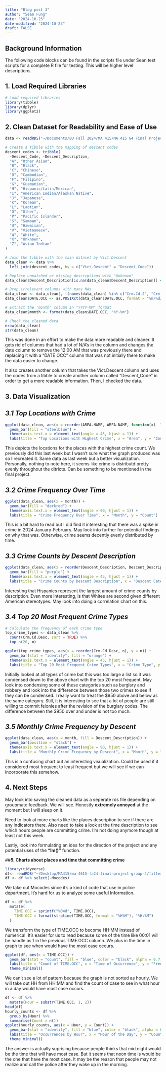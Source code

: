 ```yaml
---
title: "Blog post 3"
author: "Sean Fung"
date: "2024-10-23"
date-modified: "2024-10-23"
draft: FALSE
---
```

## **Background Information**

The following code blocks can be found in the scripts file under Sean test scripts for a complete R file for testing. This will be higher level descriptions. 


## **1. Load Required Libraries**
```r
# Load required libraries
library(tibble)
library(dplyr)
library(ggplot2)
```

## **2. Clean Dataset for Readability and Ease of Use**
```r
data <- readRDS("~/Documents/BU Fall 2024/MA 415/MA 415 G4 Final Project/filtered_data_copy.rds")

# Create a tibble with the mapping of descent codes
descent_codes <- tribble(
  ~Descent_Code, ~Descent_Description,
  "A", "Other Asian",
  "B", "Black",
  "C", "Chinese",
  "D", "Cambodian",
  "F", "Filipino",
  "G", "Guamanian",
  "H", "Hispanic/Latin/Mexican",
  "I", "American Indian/Alaskan Native",
  "J", "Japanese",
  "K", "Korean",
  "L", "Laotian",
  "O", "Other",
  "P", "Pacific Islander",
  "S", "Samoan",
  "U", "Hawaiian",
  "V", "Vietnamese",
  "W", "White",
  "X", "Unknown",
  "Z", "Asian Indian"
)

# Join the tibble with the main dataset by Vict.Descent
data_clean <- data %>%
  left_join(descent_codes, by = c("Vict.Descent" = "Descent_Code"))

# Replace unmatched or missing descriptions with "Unknown"
data_clean$Descent_Description[is.na(data_clean$Descent_Description)] <- "Unknown"

# Drop irrelevant columns with many NAs
data_clean <- data_clean[, !(names(data_clean) %in% c("Crm.Cd.2", "Crm.Cd.3", "Crm.Cd.4", "Weapon.Used.Cd", "Weapon.Desc", "Cross.Street"))]
data_clean$DATE.OCC <- as.POSIXct(data_clean$DATE.OCC, format = "%m/%d/%Y %I:%M:%S %p")

# Extract the 'month' column in "YYYY-MM" format
data_clean$month <- format(data_clean$DATE.OCC, "%Y-%m")

# Check the cleaned data
nrow(data_clean)
str(data_clean)

```
This was done in an effort to make the data more readable and cleaner. It gets rid of columns that had a lot of N/A's in the column and changes the date column to remove the 12:00 AM that was previously there and replacing it with a "DATE OCC" column that was not initially there to make the data easier to change.

It also creates another column that takes the Vict.Descent column and uses the codes from a tibble to create another column called "Descent_Code" in order to get a more readable information. Then, I checked the data. 

## **3. Data Visualization**

## *3.1 Top Locations with Crime*
```r
ggplot(data_clean, aes(x = reorder(AREA.NAME, AREA.NAME, function(x) -length(x)))) +
  geom_bar(fill = "steelblue") +
  theme(axis.text.x = element_text(angle = 45, hjust = 1)) +
  labs(title = "Top Locations with Highest Crime", x = "Area", y = "Count")
```
This depicts the locations for the places with the highest crime count. We previously did this last week but I wasn't sure what the graph produced was so I recreated it. Same data as last week but a better visualization. 
Personally, nothing to note here, it seems like crime is distributd pretty evenly throughout the ditricts. Can be something to be mentioned in the final project. 

## *3.2 Crime Frequency Over Time*
```r
ggplot(data_clean, aes(x = month)) +
  geom_bar(fill = "darkred") +
  theme(axis.text.x = element_text(angle = 90, hjust = 1)) +
  labs(title = "Crime Frequency Over Time", x = "Month", y = "Count")
```
This is a bit hard to read but I did find it interesting that there was a spike in crime in 2024 January-February. May look into further for potential findings on why that was. Otherwise, crime seems decently evenly distributed by time. 


## *3.3 Crime Counts by Descent Description*
```r
ggplot(data_clean, aes(x = reorder(Descent_Description, Descent_Description, function(x) -length(x)))) +
  geom_bar(fill = "purple") +
  theme(axis.text.x = element_text(angle = 45, hjust = 1)) +
  labs(title = "Crime Counts by Descent Description", x = "Descent Category", y = "Count")
```
Interesting that Hispanics represent the largest amount of crime counts by description. Even more interesting, is that Whites are second given different American stereotypes. May look into doing a correlation chart on this. 

## *3.4 Top 20 Most Frequent Crime Types*
```r
# Calculate the frequency of each crime type
top_crime_types <- data_clean %>%
  count(Crm.Cd.Desc, sort = TRUE) %>%
  top_n(20, n)

ggplot(top_crime_types, aes(x = reorder(Crm.Cd.Desc, n), y = n)) +
  geom_bar(stat = "identity", fill = "orange") +
  theme(axis.text.x = element_text(angle = 45, hjust = 1)) +
  labs(title = "Top 20 Most Frequent Crime Types", x = "Crime Type", y = "Count")
```

Initially looked at all types of crime but this was too large a list so it was condensed down to the above chart with the top 20 most frequent. May look into condensing some of these categories such as burglary and robbery and look into the difference between those two crimes to see if they can be condensed. I really want to treat the \$950 above and below as the same category. Still, it is interesting to see that a lot of people are still willing to commit felonies after the revision of the burglary codes. The difference between the \$950 over and under is not too much.

## *3.5 Monthly Crime Frequency by Descent*
```r
ggplot(data_clean, aes(x = month, fill = Descent_Description)) +
  geom_bar(position = "stack") +
  theme(axis.text.x = element_text(angle = 90, hjust = 1)) +
  labs(title = "Monthly Crime Frequency by Descent", x = "Month", y = "Count")
```
This is a confusing chart but an interesting visualization. Could be used if it considered most frequent to least frequent but we will see if we can incorporate this somehow. 


## **4. Next Steps**

May look into saving the cleaned data as a seperate rds file depending on groupmate feedback. We will see. Honestly **extremely annoyed** at the moment but I will sleep on it. 

Need to look at more charts like the places description to see if there are any indicators there. Also need to take a look at the time description to see which hours people are committing crime. I'm not doing anymore though at least not this week. 

Lastly, look into formulating an idea for the direction of the project and any potential uses of the **"lm()"** function.

##**5. Charts about places and time that committing crime**
```r
library(tidyverse)
df<- readRDS("~/Desktop/MA415/ma-4615-fa24-final-project-group-4/filtered_data_copy.rds")
df <- df %>% select(-Mocodes) 
```
We take out Mocodes since it's a kind of code that use in police department. It's hard for us to analyze some useful Information.
```r
df <- df %>%
  mutate(
    TIME.OCC = sprintf("%04d", TIME.OCC),  
    TIME.OCC = format(strptime(TIME.OCC, format = "%H%M"), "%H:%M")  
  )
```
We transform the type of TIME.OCC to become HH:MM instead of numerical.
It's easier for us to read because some of the time like 00:01 will be handle as 1 in the previous TIME.OCC column.
We plus in the time in graph to see when would have the most case occurs.
```r
ggplot(df, aes(x = TIME.OCC)) +
  geom_bar(stat = "count", fill = "blue", color = "black", alpha = 0.7) +
  labs(title = "Count of TIME.OCC", x = "Time of Occurrence", y = "Frequency") +
  theme_minimal()

```
We can't see a lot of pattern because the graph is not sorted as hourly. We will take out HH from HH:MM and find the count of case to see in what hour in a day would have most case occurs.

```r
df <- df %>%
  mutate(Hour = substr(TIME.OCC, 1, 2))
head(df)
hourly_counts <- df %>%
  group_by(Hour) %>%
  summarise(Count = n())
ggplot(hourly_counts, aes(x = Hour, y = Count)) +
  geom_bar(stat = "identity", fill = "blue", color = "black", alpha = 0.7) +
  labs(title = "Occurrences by Hour", x = "Hour of the Day", y = "Count") +
  theme_minimal()
```
The answer is actually suprising because people thinks that mid night would be the time that will have most case. But it seems that noon time is would be the one that have the most case. It may be the reason that people may not realize and call the police after they wake up in the morning. 
